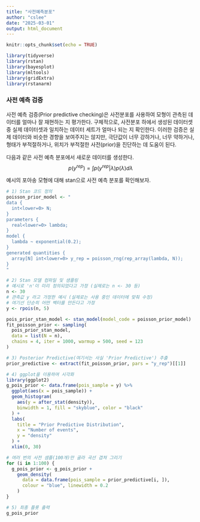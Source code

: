```yaml
---
title: "사전예측분포"
author: "cslee"
date: "2025-03-01"
output: html_document
---
```


```r
knitr::opts_chunk$set(echo = TRUE)
```

```r
library(tidyverse)
library(rstan)
library(bayesplot)
library(mltools)
library(gridExtra)
library(rstanarm)
```


### 사전 예측 검증

사전 예측 검증(Prior predictive checking)은 사전분포를 사용하여 모형이 관측된 데이터를 얼마나 잘 재현하는 지 평가한다. 구체적으로, 사전분포 하에서 생성된 데이터셋 중 실제 데이터셋과 일치하는 데이터 세트가 얼마나 되는 지 확인한다. 이러한 검증은 실제 데이터와 비슷한 경향을 보여주지는 않지만, 극단값이 너무 강하거나, 너무 약하거나, 형태가 부적절하거나, 위치가 부적절한 사전(prior)을 진단하는 데 도움이 된다.

다음과 같은 사전 예측 분포에서 새로운 데이터를 생성한다.
$$ 
\begin{equation}
p(y^{rep}) = \int p(y^{rep} | \lambda) p(\lambda) d\lambda
\end{equation}
$$
  
예시의 포아송 모형에 대해 stan으로 사전 예측 분포를 확인해보자.

```r
# 1) Stan 코드 정의
poisson_prior_model <- "
data {
  int<lower=0> N;
}
parameters {
  real<lower=0> lambda;
}
model {
  lambda ~ exponential(0.2);
}
generated quantities {
  array[N] int<lower=0> y_rep = poisson_rng(rep_array(lambda, N));
}
"

# 2) Stan 모델 컴파일 및 샘플링
# 예시로 'n'이 미리 정의되었다고 가정 (실제로는 n <- 30 등)
n <- 30
# 관측값 y 라고 가정한 예시 (실제로는 사용 중인 데이터에 맞춰 수정)
# 여기선 단순히 어떤 벡터를 만든다고 가정
y <- rpois(n, 5)

pois_prior_stan_model <- stan_model(model_code = poisson_prior_model)
fit_poisson_prior <- sampling(
  pois_prior_stan_model,
  data = list(N = n),
  chains = 4, iter = 1000, warmup = 500, seed = 123
)
```


```r
# 3) Posterior Predictive(여기서는 사실 'Prior Predictive') 추출
prior_predictive <- extract(fit_poisson_prior, pars = "y_rep")[[1]]

```

```r
# 4) ggplot을 이용하여 시각화
library(ggplot2)
g_pois_prior <- data.frame(pois_sample = y) %>%
  ggplot(aes(x = pois_sample)) +
  geom_histogram(
    aes(y = after_stat(density)),
    binwidth = 1, fill = "skyblue", color = "black"
  ) +
  labs(
    title = "Prior Predictive Distribution",
    x = "Number of events", 
    y = "density"
  ) +
  xlim(0, 30)

# 여러 번의 사전 샘플(100개)만 골라 곡선 겹쳐 그리기
for (i in 1:100) {
  g_pois_prior <- g_pois_prior +
    geom_density(
      data = data.frame(pois_sample = prior_predictive[i, ]),
      colour = "blue", linewidth = 0.2
    )
}

# 5) 최종 플롯 출력
g_pois_prior
```












